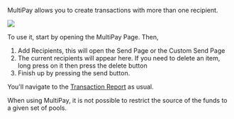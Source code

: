 
MultiPay allows you to create transactions
with more than one recipient.

![](./multipay/2024-03-10_20-55-00.png)

To use it, start by opening the MultiPay Page.
Then,
1. Add Recipients, this will open the Send Page
or the Custom Send Page
1. The current recipients will appear here.
If you need to delete an item, long press on it
then press the delete button
1. Finish up by pressing the send button.

You'll navigate to the
[Transaction Report](/transacting/report)
as usual.

<Callout>
When using MultiPay, it is not possible to restrict
the source of the funds to a given set of pools.
</Callout>
